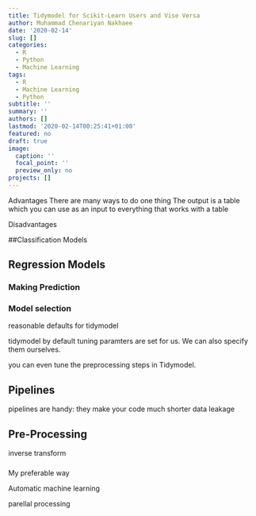 ```yaml
---
title: Tidymodel for Scikit-Learn Users and Vise Versa
author: Muhammad Chenariyan Nakhaee
date: '2020-02-14'
slug: []
categories:
  - R
  - Python
  - Machine Learning
tags:
  - R
  - Machine Learning
  - Python
subtitle: ''
summary: ''
authors: []
lastmod: '2020-02-14T00:25:41+01:00'
featured: no
draft: true
image:
  caption: ''
  focal_point: ''
  preview_only: no
projects: []
---
```


Advantages
There are many ways to do one thing
The output is a table which you can use as an input to everything that works with a table


Disadvantages


##Classification Models




## Regression Models



### Making Prediction


### Model selection

reasonable defaults for tidymodel

tidymodel by default tuning paramters are set for us. We can also specify them ourselves.

you can even tune the preprocessing steps in Tidymodel.

## Pipelines
pipelines are handy: 
they make your code  much shorter
data leakage


## Pre-Processing
inverse transform

###

My preferable way


Automatic machine learning

parellal processing

